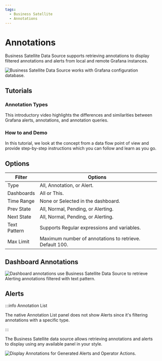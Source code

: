 ```yaml
---
tags:
  - Business Satellite
  - Annotations
---
```



# Annotations

Business Satellite Data Source supports retrieving annotations to display filtered annotations and alerts from local and remote Grafana instances.

<Image
  title="Business Satellite Data Source works with Grafana configuration database."
  src="/img/plugins/business-satellite/schema.png"
/>

## Tutorials

### Annotation Types

This introductory video highlights the differences and similarities between Grafana alerts, annotations, and annotation queries.

<Youtube
  id="4asWJ_Dhcmw"
  title="Annotations, Alerts, and Annotation queries in Grafana explained."
/>

### How to and Demo

In this tutorial, we look at the concept from a data flow point of view and provide step-by-step instructions which you can follow and learn as you go.

<Youtube
  id="bmOkirtC65w"
  title="Annotations and Alerts tutorial for Grafana with Timescale."
/>

## Options

| Filter       | Options                                                 |
| ------------ | ------------------------------------------------------- |
| Type         | All, Annotation, or Alert.                              |
| Dashboards   | All or This.                                            |
| Time Range   | None or Selected in the dashboard.                      |
| Prev State   | All, Normal, Pending, or Alerting.                      |
| Next State   | All, Normal, Pending, or Alerting.                      |
| Text Pattern | Supports Regular expressions and variables.             |
| Max Limit    | Maximum number of annotations to retrieve. Default 100. |

## Dashboard Annotations

<Image
  title="Dashboard annotations use Business Satellite Data Source to retrieve Alerting annotations filtered with text pattern."
  src="/img/plugins/business-satellite/annotations.png"
/>

## Alerts

:::info Annotation List

The native Annotation List panel does not show Alerts since it's filtering annotations with a specific type.

:::

The Business Satellite data source allows retrieving annotations and alerts to display using any available panel in your style.

<Image
  title="Display Annotations for Generated Alerts and Operator Actions."
  src="/img/plugins/business-satellite/alerts.png"
/>

